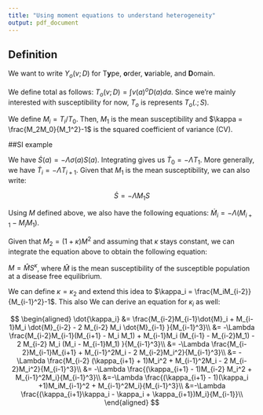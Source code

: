 ```yaml
---
title: "Using moment equations to understand heterogeneity"
output: pdf_document
---
```


## Definition

We want to write $Y_o(v;D)$ for T**y**pe, **o**rder, **v**ariable, and **D**omain.

We define total as follows: $T_o(v;D) = \int v(a)^o D(a) da$. Since we're mainly interested with susceptibility for now, $T_o$ is represents $T_o(.;S)$.

We define $M_i = T_i/T_0$. Then, $M_1$ is the mean susceptibility and $\kappa = \frac{M_2M_0}{M_1^2}-1$ is the squared coefficient of variance (CV).

##SI example

We have $\dot{S}(a) = - \Lambda \sigma(a) S(a)$. Integrating gives us $\dot{T}_0 = - \Lambda T_1$. More generally, we have $\dot{T}_i = - \Lambda T_{i+1}$. Given that $M_1$ is the mean susceptibility, we can also write:

$$
\dot{S} = - \Lambda M_1 S
$$

Using $M$ defined above, we also have the following equations: $\dot{M}_i = - \Lambda (M_{i+1} - M_i M_1)$.

Given that $M_2 = (1 + \kappa) M^2$ and assuming that $\kappa$ stays constant, we can integrate the equation above to obtain the following equation:

$M = \hat{M}S^\kappa$, where $\hat{M}$ is the mean susceptibility of the susceptible population at a disease free equilibrium.

We can define $\kappa = \kappa_2$ and extend this idea to $\kappa_i = \frac{M_iM_{i-2}}{M_{i-1}^2}-1$. This also We can derive an equation for $\kappa_i$ as well:

$$
\begin{aligned}
\dot{\kappa_i} &= \frac{M_{i-2}M_{i-1}\dot{M}_i + M_{i-1}M_i \dot{M}_{i-2} - 2 M_{i-2} M_i \dot{M}_{i-1} }{M_{i-1}^3}\\
&= -\Lambda \frac{M_{i-2}M_{i-1}(M_{i+1} - M_i M_1) + M_{i-1}M_i (M_{i-1} - M_{i-2}M_1) - 2 M_{i-2} M_i (M_i - M_{i-1}M_1) }{M_{i-1}^3}\\
&= -\Lambda \frac{M_{i-2}M_{i-1}M_{i+1} + M_{i-1}^2M_i - 2 M_{i-2}M_i^2}{M_{i-1}^3}\\
&= -\Lambda \frac{M_{i-2} (\kappa_{i+1} + 1)M_i^2 + M_{i-1}^2M_i - 2 M_{i-2}M_i^2}{M_{i-1}^3}\\
&= -\Lambda \frac{(\kappa_{i+1} - 1)M_{i-2} M_i^2 + M_{i-1}^2M_i}{M_{i-1}^3}\\
&=-\Lambda \frac{(\kappa_{i+1} - 1)(\kappa_i +1)M_iM_{i-1}^2 + M_{i-1}^2M_i}{M_{i-1}^3}\\
&=-\Lambda \frac{(\kappa_{i+1}\kappa_i - \kappa_i + \kappa_{i+1})M_i}{M_{i-1}}\\
\end{aligned}
$$


